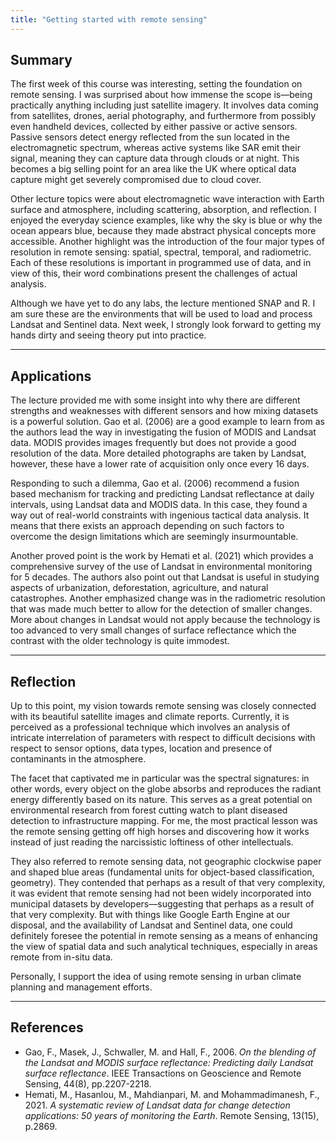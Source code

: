 ```yaml
---
title: "Getting started with remote sensing"
---
```


## Summary  

The first week of this course was interesting, setting the foundation on remote sensing. I was surprised about how immense the scope is—being practically anything including just satellite imagery. It involves data coming from satellites, drones, aerial photography, and furthermore from possibly even handheld devices, collected by either passive or active sensors. Passive sensors detect energy reflected from the sun located in the electromagnetic spectrum, whereas active systems like SAR emit their signal, meaning they can capture data through clouds or at night. This becomes a big selling point for an area like the UK where optical data capture might get severely compromised due to cloud cover.  

Other lecture topics were about electromagnetic wave interaction with Earth surface and atmosphere, including scattering, absorption, and reflection. I enjoyed the everyday science examples, like why the sky is blue or why the ocean appears blue, because they made abstract physical concepts more accessible. Another highlight was the introduction of the four major types of resolution in remote sensing: spatial, spectral, temporal, and radiometric. Each of these resolutions is important in programmed use of data, and in view of this, their word combinations present the challenges of actual analysis.  

Although we have yet to do any labs, the lecture mentioned SNAP and R. I am sure these are the environments that will be used to load and process Landsat and Sentinel data. Next week, I strongly look forward to getting my hands dirty and seeing theory put into practice.  

---

## Applications  

The lecture provided me with some insight into why there are different strengths and weaknesses with different sensors and how mixing datasets is a powerful solution. Gao et al. (2006) are a good example to learn from as the authors lead the way in investigating the fusion of MODIS and Landsat data. MODIS provides images frequently but does not provide a good resolution of the data. More detailed photographs are taken by Landsat, however, these have a lower rate of acquisition only once every 16 days.  

Responding to such a dilemma, Gao et al. (2006) recommend a fusion based mechanism for tracking and predicting Landsat reflectance at daily intervals, using Landsat data and MODIS data. In this case, they found a way out of real-world constraints with ingenious tactical data analysis. It means that there exists an approach depending on such factors to overcome the design limitations which are seemingly insurmountable.  

Another proved point is the work by Hemati et al. (2021) which provides a comprehensive survey of the use of Landsat in environmental monitoring for 5 decades. The authors also point out that Landsat is useful in studying aspects of urbanization, deforestation, agriculture, and natural catastrophes. Another emphasized change was in the radiometric resolution that was made much better to allow for the detection of smaller changes. More about changes in Landsat would not apply because the technology is too advanced to very small changes of surface reflectance which the contrast with the older technology is quite immodest.  

---

## Reflection  

Up to this point, my vision towards remote sensing was closely connected with its beautiful satellite images and climate reports. Currently, it is perceived as a professional technique which involves an analysis of intricate interrelation of parameters with respect to difficult decisions with respect to sensor options, data types, location and presence of contaminants in the atmosphere.  

The facet that captivated me in particular was the spectral signatures: in other words, every object on the globe absorbs and reproduces the radiant energy differently based on its nature. This serves as a great potential on environmental research from forest cutting watch to plant diseased detection to infrastructure mapping. For me, the most practical lesson was the remote sensing getting off high horses and discovering how it works instead of just reading the narcissistic loftiness of other intellectuals.  

They also referred to remote sensing data, not geographic clockwise paper and shaped blue areas (fundamental units for object-based classification, geometry). They contended that perhaps as a result of that very complexity, it was evident that remote sensing had not been widely incorporated into municipal datasets by developers—suggesting that perhaps as a result of that very complexity. But with things like Google Earth Engine at our disposal, and the availability of Landsat and Sentinel data, one could definitely foresee the potential in remote sensing as a means of enhancing the view of spatial data and such analytical techniques, especially in areas remote from in-situ data.  

Personally, I support the idea of using remote sensing in urban climate planning and management efforts.  

---

## References  

- Gao, F., Masek, J., Schwaller, M. and Hall, F., 2006. *On the blending of the Landsat and MODIS surface reflectance: Predicting daily Landsat surface reflectance*. IEEE Transactions on Geoscience and Remote Sensing, 44(8), pp.2207-2218.  
- Hemati, M., Hasanlou, M., Mahdianpari, M. and Mohammadimanesh, F., 2021. *A systematic review of Landsat data for change detection applications: 50 years of monitoring the Earth*. Remote Sensing, 13(15), p.2869.  

